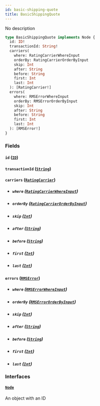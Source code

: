 ```yaml
---
id: basic-shipping-quote
title: BasicShippingQuote
---
```


No description

```graphql
type BasicShippingQuote implements Node {
  id: ID!
  transactionId: String!
  carriers(
    where: RatingCarrierWhereInput
    orderBy: RatingCarrierOrderByInput
    skip: Int
    after: String
    before: String
    first: Int
    last: Int
  ): [RatingCarrier!]
  errors(
    where: RMSErrorWhereInput
    orderBy: RMSErrorOrderByInput
    skip: Int
    after: String
    before: String
    first: Int
    last: Int
  ): [RMSError!]
}
```

### Fields

#### `id` ([`ID`](../../order-view-service/scalars/id))

#### `transactionId` ([`String`](../../order-view-service/scalars/string))

#### `carriers` ([`RatingCarrier`](../../order-view-service/objects/rating-carrier))

- ##### `where` ([`RatingCarrierWhereInput`](../../order-view-service/inputs/rating-carrier-where-input))

- ##### `orderBy` ([`RatingCarrierOrderByInput`](../../order-view-service/enums/rating-carrier-order-by-input))

- ##### `skip` ([`Int`](../../order-view-service/scalars/int))

- ##### `after` ([`String`](../../order-view-service/scalars/string))

- ##### `before` ([`String`](../../order-view-service/scalars/string))

- ##### `first` ([`Int`](../../order-view-service/scalars/int))

- ##### `last` ([`Int`](../../order-view-service/scalars/int))

#### `errors` ([`RMSError`](../../order-view-service/objects/rmserror))

- ##### `where` ([`RMSErrorWhereInput`](../../order-view-service/inputs/rmserror-where-input))

- ##### `orderBy` ([`RMSErrorOrderByInput`](../../order-view-service/enums/rmserror-order-by-input))

- ##### `skip` ([`Int`](../../order-view-service/scalars/int))

- ##### `after` ([`String`](../../order-view-service/scalars/string))

- ##### `before` ([`String`](../../order-view-service/scalars/string))

- ##### `first` ([`Int`](../../order-view-service/scalars/int))

- ##### `last` ([`Int`](../../order-view-service/scalars/int))

### Interfaces

#### [`Node`](../../order-view-service/interfaces/node)

An object with an ID
